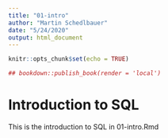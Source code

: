```yaml
---
title: "01-intro"
author: "Martin Schedlbauer"
date: "5/24/2020"
output: html_document
---
```


```r
knitr::opts_chunk$set(echo = TRUE)
```

```r
## bookdown::publish_book(render = 'local')
```


# Introduction to SQL

This is the introduction to SQL in 01-intro.Rmd


